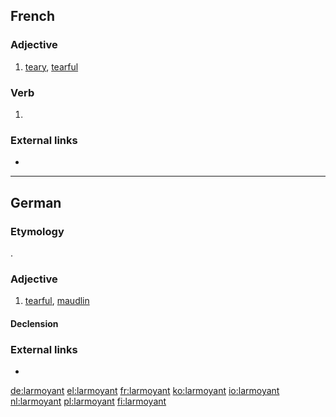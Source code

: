 ==French==

===Adjective===
{{fr-adj}}

# [[teary]], [[tearful]]

===Verb===
{{head|fr|present participle}}

# {{present participle of|larmoyer|lang=fr}}
===External links===
* {{R:TLFi}}

----
==German==

===Etymology===
{{etyl|fr|de}}.

===Adjective===
{{de-adj|larmoyanter|larmoyantesten}}

# [[tearful]], [[maudlin]]

====Declension====
{{de-decl-adj|larmoyant|larmoyanter|larmoyantest}}
===External links===
* {{R:Duden}}

[[de:larmoyant]]
[[el:larmoyant]]
[[fr:larmoyant]]
[[ko:larmoyant]]
[[io:larmoyant]]
[[nl:larmoyant]]
[[pl:larmoyant]]
[[fi:larmoyant]]